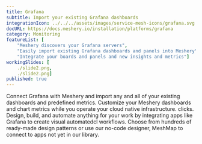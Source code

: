 ```yaml
---
title: Grafana
subtitle: Import your existing Grafana dashboards
integrationIcon: ../../../assets/images/service-mesh-icons/grafana.svg
docURL: https://docs.meshery.io/installation/platforms/grafana
category: Monitoring
featureList: [
    "Meshery discovers your Grafana servers",
    "Easily import existing Grafana dashboards and panels into Meshery",
    "Integrate your boards and panels and new insights and metrics"]
workingSlides: [
    ./slide2.png,
    ./slide2.png]
published: true
---
```


<p>
    Connect Grafana with Meshery and import any and all of your existing dashboards and predefined metrics. Customize your Meshery dashboards and chart metrics while you operate your cloud native infrastructure.
    clicks. Design, build, and automate anything for your work by
    integrating apps like Grafana to create visual automatedcl
    workflows. Choose from hundreds of ready-made design patterns or use
    our no-code designer, MeshMap to connect to apps not yet in our
    library.
</p>

